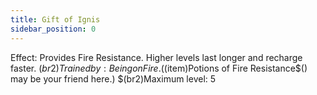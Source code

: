 ```yaml
---
title: Gift of Ignis
sidebar_position: 0
---
```



Effect: Provides Fire Resistance. Higher levels last longer and recharge faster. $(br2)Trained by: Being on Fire. ($(item)Potions of Fire Resistance$() may be your friend here.) $(br2)Maximum level: 5
